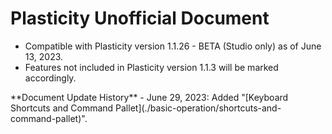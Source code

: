 
# Plasticity Unofficial Document

- Compatible with Plasticity version 1.1.26 - BETA (Studio only) as of June 13, 2023.
- Features not included in Plasticity version 1.1.3 will be marked accordingly.

<Callout type="info" emoji="ℹ️">
**Document Update History**
- June 29, 2023: Added "[Keyboard Shortcuts and Command Pallet](./basic-operation/shortcuts-and-command-pallet)".
</Callout>